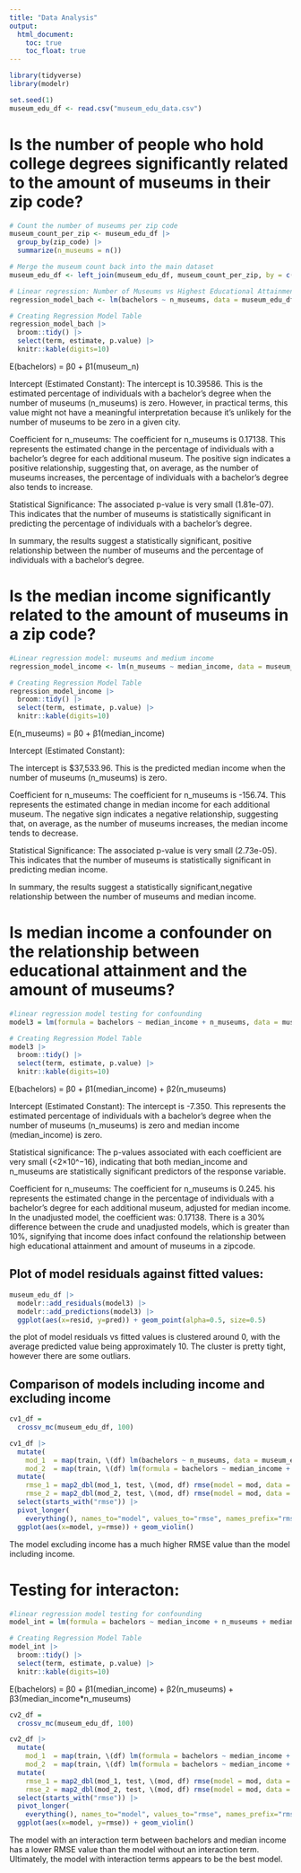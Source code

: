 ```yaml
---
title: "Data Analysis"
output: 
  html_document:
    toc: true
    toc_float: true
---
```


```r
library(tidyverse)
library(modelr)

set.seed(1)
museum_edu_df <- read.csv("museum_edu_data.csv")
```

# Is the number of people who hold college degrees significantly related to the amount of museums in their zip code?

```r
# Count the number of museums per zip code
museum_count_per_zip <- museum_edu_df |>
  group_by(zip_code) |>
  summarize(n_museums = n())

# Merge the museum count back into the main dataset
museum_edu_df <- left_join(museum_edu_df, museum_count_per_zip, by = c("zip_code"), suffix = c(".museum_count_per_zip", ".museum_edu_df"))

# Linear regression: Number of Museums vs Highest Educational Attainment Category
regression_model_bach <- lm(bachelors ~ n_museums, data = museum_edu_df)

# Creating Regression Model Table
regression_model_bach |>
  broom::tidy() |>
  select(term, estimate, p.value) |>
  knitr::kable(digits=10)
```

E(bachelors) = β0 + β1(museum_n)

Intercept (Estimated Constant):
The intercept is 10.39586. This is the estimated percentage of individuals with a bachelor's degree when the number of museums (n_museums) is zero. However, in practical terms, this value might not have a meaningful interpretation because it's unlikely for the number of museums to be zero in a given city.

Coefficient for n_museums:
The coefficient for n_museums is 0.17138. This represents the estimated change in the percentage of individuals with a bachelor's degree for each additional museum. The positive sign indicates a positive relationship, suggesting that, on average, as the number of museums increases, the percentage of individuals with a bachelor's degree also tends to increase.

Statistical Significance:
The associated p-value is very small (1.81e-07). This indicates that the number of museums is statistically significant in predicting the percentage of individuals with a bachelor's degree.

In summary, the results suggest a statistically significant, positive relationship between the number of museums and the percentage of individuals with a bachelor's degree.


# Is the median income significantly related to the amount of museums in a zip code?

```r
#Linear regression model: museums and medium income
regression_model_income <- lm(n_museums ~ median_income, data = museum_edu_df)

# Creating Regression Model Table
regression_model_income |>
  broom::tidy() |>
  select(term, estimate, p.value) |>
  knitr::kable(digits=10)
```

E(n_museums) = β0 + β1(median_income)

Intercept (Estimated Constant):

The intercept is $37,533.96. This is the predicted median income when the number of museums (n_museums) is zero. 

Coefficient for n_museums:
The coefficient for n_museums is -156.74. This represents the estimated change in median income for each additional museum. The negative sign indicates a negative relationship, suggesting that, on average, as the number of museums increases, the median income tends to decrease.

Statistical Significance:
The associated p-value is very small (2.73e-05). This indicates that the number of museums is statistically significant in predicting median income.

In summary, the results suggest a statistically significant,negative relationship between the number of museums and median income. 

# Is median income a confounder on the relationship between educational attainment and the amount of museums?
```r
#linear regression model testing for confounding
model3 = lm(formula = bachelors ~ median_income + n_museums, data = museum_edu_df)

# Creating Regression Model Table
model3 |>
  broom::tidy() |>
  select(term, estimate, p.value) |>
  knitr::kable(digits=10)
```

E(bachelors) = β0 + β1(median_income) + β2(n_museums)

Intercept (Estimated Constant):
The intercept is -7.350. This represents the estimated percentage of individuals with a bachelor's degree when the number of museums (n_museums) is zero and median income (median_income) is zero.

Statistical significance: 
The p-values associated with each coefficient are very small (<2×10^−16), indicating that both median_income and n_museums are statistically significant predictors of the response variable.

Coefficient for n_museums:
The coefficient for n_museums is 0.245. his represents the estimated change in the percentage of individuals with a bachelor's degree for each additional museum, adjusted for median income. 
In the unadjusted model, the coefficient was: 0.17138. There is a 30% difference between the crude and unadjusted models, which is greater than 10%, signifying that income does infact confound the relationship between high educational attainment and amount of museums in a zipcode.

## Plot of model residuals against fitted values:
```r
museum_edu_df |>
  modelr::add_residuals(model3) |>
  modelr::add_predictions(model3) |>
  ggplot(aes(x=resid, y=pred)) + geom_point(alpha=0.5, size=0.5)
```

the plot of model residuals vs fitted values is clustered around 0, with the average predicted value being approximately 10. The cluster is pretty tight, however there are some outliars. 

## Comparison of models including income and excluding income
```r
cv1_df = 
  crossv_mc(museum_edu_df, 100) 

cv1_df |> 
  mutate(
    mod_1  = map(train, \(df) lm(bachelors ~ n_museums, data = museum_edu_df)),
    mod_2  = map(train, \(df) lm(formula = bachelors ~ median_income + n_museums, data = museum_edu_df))) |> 
  mutate(
    rmse_1 = map2_dbl(mod_1, test, \(mod, df) rmse(model = mod, data = df)),
    rmse_2 = map2_dbl(mod_2, test, \(mod, df) rmse(model = mod, data = df))) |>
  select(starts_with("rmse")) |>
  pivot_longer(
    everything(), names_to="model", values_to="rmse", names_prefix="rmse_") |>
  ggplot(aes(x=model, y=rmse)) + geom_violin()
```

The model excluding income has a much higher RMSE value than the model including income.

# Testing for interacton:
```r
#linear regression model testing for confounding
model_int = lm(formula = bachelors ~ median_income + n_museums + median_income*n_museums, data = museum_edu_df)

# Creating Regression Model Table
model_int |>
  broom::tidy() |>
  select(term, estimate, p.value) |>
  knitr::kable(digits=10)
```

E(bachelors) = β0 + β1(median_income) + β2(n_museums) + β3(median_income*n_museums)

```r
cv2_df = 
  crossv_mc(museum_edu_df, 100) 

cv2_df |> 
  mutate(
    mod_1  = map(train, \(df) lm(formula = bachelors ~ median_income + n_museums + median_income*n_museums, data = museum_edu_df)),
    mod_2  = map(train, \(df) lm(formula = bachelors ~ median_income + n_museums, data = museum_edu_df))) |> 
  mutate(
    rmse_1 = map2_dbl(mod_1, test, \(mod, df) rmse(model = mod, data = df)),
    rmse_2 = map2_dbl(mod_2, test, \(mod, df) rmse(model = mod, data = df))) |>
  select(starts_with("rmse")) |>
  pivot_longer(
    everything(), names_to="model", values_to="rmse", names_prefix="rmse_") |>
  ggplot(aes(x=model, y=rmse)) + geom_violin()
```

The model with an interaction term between bachelors and median income has a lower RMSE value than the model without an interaction term. Ultimately, the model with interaction terms appears to be the best model.